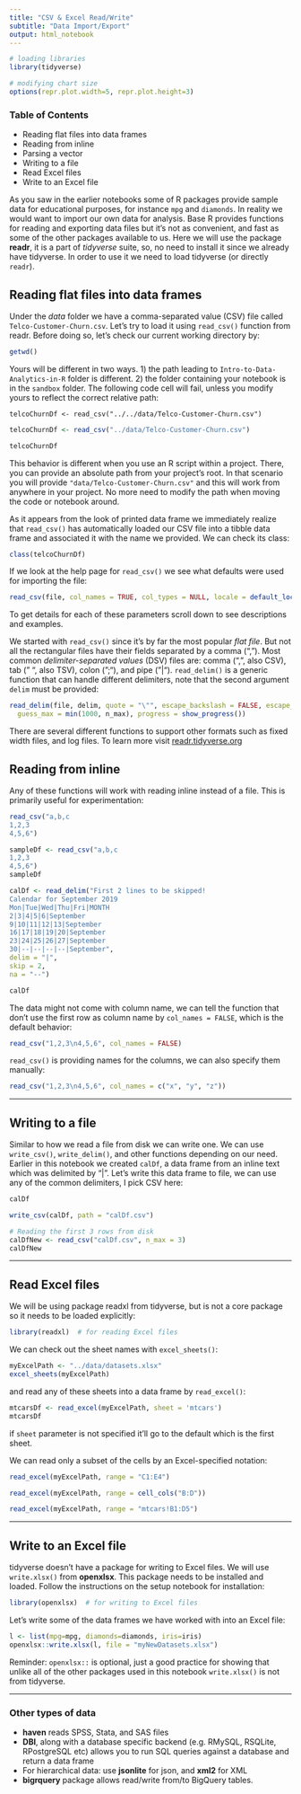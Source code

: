```yaml
---
title: "CSV & Excel Read/Write"
subtitle: "Data Import/Export"
output: html_notebook
---
```


```r
# loading libraries
library(tidyverse)

# modifying chart size
options(repr.plot.width=5, repr.plot.height=3)
```


### Table of Contents
* Reading flat files into data frames
* Reading from inline
* Parsing a vector
* Writing to a file
* Read Excel files
* Write to an Excel file

As you saw in the earlier notebooks some of R packages provide sample data for educational purposes, for instance `mpg` and `diamonds`. In reality we would want to import our own data for analysis. Base R provides functions for reading and exporting data files but it's not as convenient, and fast as some of the other packages available to us. Here we will use the package **readr**, it is a part of *tidyverse* suite, so, no need to install it since we already have tidyverse. In order to use it we need to load tidyverse (or directly `readr`).

## Reading flat files into data frames
Under the *data* folder we have a comma-separated value (CSV) file called `Telco-Customer-Churn.csv`. Let's try to load it using `read_csv()` function from readr. Before doing so, let's check our current working directory by:

```r
getwd()
```

Yours will be different in two ways. 1) the path leading to `Intro-to-Data-Analytics-in-R` folder is different. 2) the folder containing your notebook is in the `sandbox` folder. The following code cell will fail, unless you modify yours to reflect the correct relative path:

```
telcoChurnDf <- read_csv("../../data/Telco-Customer-Churn.csv")
```

```r
telcoChurnDf <- read_csv("../data/Telco-Customer-Churn.csv")
```

```r
telcoChurnDf
```

This behavior is different when you use an R script within a project. There, you can provide an absolute path from your project's root. In that scenario you will provide `"data/Telco-Customer-Churn.csv"` and this will work from anywhere in your project. No more need to modify the path when moving the code or notebook around.

As it appears from the look of printed data frame we immediately realize that `read_csv()` has automatically loaded our CSV file into a tibble data frame and associated it with the name we provided. We can check its class:

```r
class(telcoChurnDf)
```

If we look at the help page for `read_csv()` we see what defaults were used for importing the file:

```r
read_csv(file, col_names = TRUE, col_types = NULL, locale = default_locale(), na = c("", "NA"), quoted_na = TRUE, quote = "\"", comment = "", trim_ws = TRUE, skip = 0, n_max = Inf, guess_max = min(1000, n_max), progress = show_progress())
```
  
To get details for each of these parameters scroll down to see descriptions and examples.

We started with `read_csv()` since it's by far the most popular *flat file*. But not all the rectangular files have their fields separated by a comma (","). Most common *delimiter-separated values* (DSV) files are: comma (",", also CSV), tab ("    ", also TSV), colon (";"), and pipe ("|"). `read_delim()` is a generic function that can handle different delimiters, note that the second argument `delim` must be provided:


```r
read_delim(file, delim, quote = "\"", escape_backslash = FALSE, escape_double = TRUE, col_names = TRUE, col_types = NULL, locale = default_locale(), na = c("", "NA"), quoted_na = TRUE, comment = "", trim_ws = FALSE, skip = 0, n_max = Inf,
  guess_max = min(1000, n_max), progress = show_progress())
```

There are several different functions to support other formats such as fixed width files, and log files. To learn more visit [readr.tidyverse.org](https://readr.tidyverse.org/)

## Reading from inline 
Any of these functions will work with reading inline instead of a file. This is primarily useful for experimentation:

```r
read_csv("a,b,c
1,2,3
4,5,6")
```

```r
sampleDf <- read_csv("a,b,c
1,2,3
4,5,6")
sampleDf
```

```r
calDf <- read_delim("First 2 lines to be skipped!
Calendar for September 2019
Mon|Tue|Wed|Thu|Fri|MONTH
2|3|4|5|6|September
9|10|11|12|13|September
16|17|18|19|20|September
23|24|25|26|27|September
30|--|--|--|--|September",
delim = "|",
skip = 2,
na = "--")

calDf
```

The data might not come with column name, we can tell the function that don't use the first row as column name by `col_names = FALSE`, which is the default behavior:

```r
read_csv("1,2,3\n4,5,6", col_names = FALSE)
```

`read_csv()` is providing names for the columns, we can also specify them manually:

```r
read_csv("1,2,3\n4,5,6", col_names = c("x", "y", "z"))
```

---

## Writing to a file
Similar to how we read a file from disk we can write one. We can use `write_csv()`, `write_delim()`, and other functions depending on our need. Earlier in this notebook we created `calDf`, a data frame from an inline text which was delimited by "|". Let's write this data frame to file, we can use any of the common delimiters, I pick CSV here:

```r
calDf
```

```r
write_csv(calDf, path = "calDf.csv")
```

```r
# Reading the first 3 rows from disk
calDfNew <- read_csv("calDf.csv", n_max = 3)
calDfNew
```

---

## Read Excel files

We will be using package readxl from tidyverse, but is not a core package so it needs to be loaded explicitly:

```r
library(readxl)  # for reading Excel files
```

We can check out the sheet names with `excel_sheets()`:

```r
myExcelPath <- "../data/datasets.xlsx"
excel_sheets(myExcelPath)
```

and read any of these sheets into a data frame by `read_excel()`:

```r
mtcarsDf <- read_excel(myExcelPath, sheet = 'mtcars')
mtcarsDf
```

if `sheet` parameter is not specified it'll go to the default which is the first sheet.

We can read only a subset of the cells by an Excel-specified notation:

```r
read_excel(myExcelPath, range = "C1:E4")
```

```r
read_excel(myExcelPath, range = cell_cols("B:D"))
```

```r
read_excel(myExcelPath, range = "mtcars!B1:D5")
```

---

## Write to an Excel file

tidyverse doesn't have a package for writing to Excel files. We will use `write.xlsx()` from **openxlsx**. This package needs to be installed and loaded. Follow the instructions on the setup notebook for installation:

```r
library(openxlsx)  # for writing to Excel files
```

Let's write some of the data frames we have worked with into an Excel file:

```r
l <- list(mpg=mpg, diamonds=diamonds, iris=iris)
openxlsx::write.xlsx(l, file = "myNewDatasets.xlsx")
```

Reminder: `openxlsx::` is optional, just a good practice for showing that unlike all of the other packages used in this notebook `write.xlsx()` is not from tidyverse.

---

### Other types of data
* **haven** reads SPSS, Stata, and SAS files
* **DBI**, along with a database specific backend (e.g. RMySQL, RSQLite, RPostgreSQL etc) allows you to run SQL queries against a database and return a data frame
* For hierarchical data: use **jsonlite** for json, and **xml2** for XML
* **bigrquery** package allows read/write from/to BigQuery tables.

